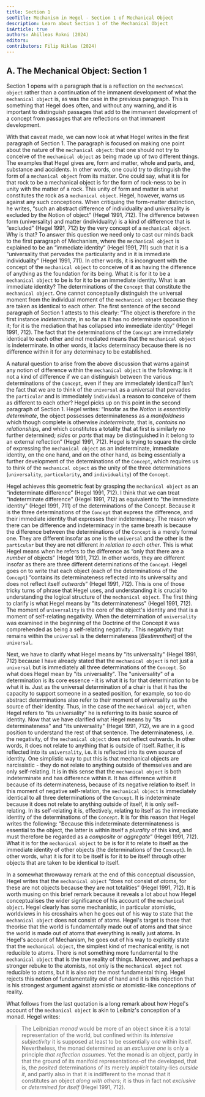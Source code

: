 ```yaml
---
title: Section 1
seoTitle: Mechanism in Hegel - Section 1 of Mechanical Object
description: Learn about Section 1 of the Mechanical Object
isArticle: true
authors: Ahilleas Rokni (2024)
editors:
contributors: Filip Niklas (2024)
---
```


## A. The Mechanical Object: Section 1

Section 1 opens with a paragraph that is a reflection on the `mechanical object`
rather than a continuation of the immanent development of what the
`mechanical object` is, as was the case in the previous paragraph. This is
something that Hegel does often, and without any warning, and it is important to
distinguish passages that add to the immanent development of a concept from
passages that are reflections on that immanent development.

With that caveat made, we can now look at what Hegel writes in the first
paragraph of Section 1. The paragraph is focused on making one point about the
nature of the `mechanical object`: that one should not try to conceive of the
`mechanical object` as being made up of two different things. The examples that
Hegel gives are, form and matter, whole and parts, and, substance and accidents.
In other words, one could try to distinguish the form of a `mechanical object`
from its matter. One could say, what it is for that rock to be a mechanical
object is for the form of rock-ness to be in unity with the matter of a rock.
This unity of form and matter is what constitutes the rock as a
`mechanical object`. Hegel, however, warns us against any such conceptions. When
critiquing the form-matter distinction, he writes, “such an abstract difference
of individuality and universality is excluded by the Notion of object” (Hegel
1991, 712). The difference between form (universality) and matter
(individuality) is a kind of difference that is “excluded” (Hegel 1991, 712) by
the very concept of a `mechanical object`. Why is that? To answer this question
we need only to cast our minds back to the first paragraph of Mechanism, where
the `mechanical object` is explained to be an “immediate identity” (Hegel
1991, 711) such that it is a “universality that pervades the particularity and
in it is immediate individuality” (Hegel 1991, 711). In other words, it is
incongruent with the concept of the `mechanical object` to conceive of it as
having the difference of anything as the foundation for its being. What it is
for it to be a `mechanical object` to be is for it to be an immediate identity.
What is an immediate identity? The determinations of the `Concept` that
constitute the `mechanical object`. One cannot conceptually distinguish the
universal moment from the individual moment of the `mechanical object` because
they are taken as identical to each other. The first sentence of the second
paragraph of Section 1 attests to this clearly: “The object is therefore in the
first instance _indeterminate_, in so far as it has no determinate opposition in
it; for it is the mediation that has collapsed into immediate identity” (Hegel
1991, 712). The fact that the determinations of the `Concept` are immediately
identical to each other and not mediated means that the `mechanical object` is
indeterminate. In other words, it lacks determinacy because there is no
difference within it for any determinacy to be established.

A natural question to arise from the above discussion that warns against any
notion of difference within the `mechanical object` is the following: is it not
a kind of difference if we can distinguish between the various determinations of
the `Concept`, even if they are immediately identical? Isn't the fact that we
are to think of the `universal` as a universal that pervades the `particular`
and is immediately `individual` a reason to conceive of them as different to
each other? Hegel picks up on this point in the second paragraph of Section 1.
Hegel writes: “Insofar as the _Notion is essentially determinate_, the object
possesses determinateness as a _manifoldness_ which though complete is otherwise
_indeterminate_, that is, _contains no relationships_, and which constitutes a
totality that at first is similarly no further determined; _sides_ or _parts_
that may be distinguished in it belong to an external reflection” (Hegel 1991,
712). Hegel is trying to square the circle of expressing the `mechanical object`
as an indeterminate, immediate identity, on the one hand, and on the other hand,
as being essentially a further development of the determinations of the
`Concept`, which requires us to think of the `mechanical object` as the unity of
the three determinations (`universality`, `particularity`, and `individuality`)
of the `Concept`.

Hegel achieves this geometric feat by grasping the `mechanical object` as an
“indeterminate difference” (Hegel 1991, 712). I think that we can treat
"indeterminate difference" (Hegel 1991, 712) as equivalent to "the immediate
identity" (Hegel 1991, 711) of the determinations of the Concept. Because it is
the three determinations of the `Concept` that express the difference, and their
immediate identity that expresses their indeterminacy. The reason why there can
be difference and indeterminacy in the same breath is because the difference
between the determinations of the `Concept` is a merely formal one. They are
different insofar as one is the `universal` and the other is the `particular`
but they are not different _in relation to each other_. This is what Hegel means
when he refers to the difference as “only that there are a _number_ of objects”
(Hegel 1991, 712). In other words, they are different insofar as there are three
different determinations of the `Concept`. Hegel goes on to write that each
object (each of the determinations of the `Concept`) “contains its
determinateness reflected into its universality and does not reflect itself
_outwards_” (Hegel 1991, 712). This is one of those tricky turns of phrase that
Hegel uses, and understanding it is crucial to understanding the logical
structure of the `mechanical object`. The first thing to clarify is what Hegel
means by "its determinateness" (Hegel 1991, 712). The moment of `universality`
is the core of the object's identity and that is a moment of self-relating
negativity. When the determination of `universality` was examined in the
beginning of the Doctrine of the Concept it was comprehended as being a
self-relating negativity . This negativity that remains within the `universal`
is the determinateness [*Bestimmtheit*] of the `universal`.

Next, we have to clarify what Hegel means by "its universality" (Hegel
1991, 712) because I have already stated that the `mechanical object` is not
just a `universal` but is immediately all three determinations of the `Concept`.
So what does Hegel mean by "its universality". The "universality" of a
determination is its core essence - it is what it is for that determination to
be what it is. Just as the universal determination of a chair is that it has the
capacity to support someone in a seated position, for example, so too do
abstract determinations also refer to their moment of universality as the source
of their identity. Thus, in the case of the `mechanical object`, when Hegel
refers to "its universality" he is referring to its basic source of identity.
Now that we have clarified what Hegel means by "its determinateness" and "its
universality" (Hegel 1991, 712), we are in a good position to understand the
rest of that sentence. The determinateness, i.e. the negativity, of the
`mechanical object` does not reflect outwards. In other words, it does not
relate to anything that is outside of itself. Rather, it is reflected into its
`universality`, i.e. it is reflected into its own source of identity. One
simplistic way to put this is that mechanical objects are narcissistic - they do
not relate to anything outside of themselves and are only self-relating. It is
in this sense that the `mechanical object` is both indeterminate and has
difference within it. It has difference within it because of its
determinateness, because of its negative relation to itself. In this moment of
negative self-relation, the `mechanical object` is immediately identical to all
three determinations of the `Concept`. It is indeterminate because it does not
relate to anything outside of itself, it is only self-relating. In its
self-relating it is, effectively, relating to itself as the immediate identity
of the determinations of the `Concept`. It is for this reason that Hegel writes
the following: “Because this indeterminate determinateness is essential to the
object, the latter is within itself a _plurality_ of this kind, and must
therefore be regarded as a _composite_ or _aggregate_” (Hegel 1991, 712). What
it is for the `mechanical object` to be is for it to relate to itself as the
immediate identity of other objects (the determinations of the `Concept`). In
other words, what it is for it to be itself is for it to be itself through other
objects that are taken to be identical to itself.

In a somewhat throwaway remark at the end of this conceptual discussion, Hegel
writes that the `mechanical object` “does not consist of _atoms_, for these are
not objects because they are not totalities” (Hegel 1991, 712). It is worth
musing on this brief remark because it reveals a lot about how Hegel
conceptualises the wider significance of his account of the `mechanical object`.
Hegel clearly has some mechanistic, in particular atomistic, worldviews in his
crosshairs when he goes out of his way to state that the `mechanical object`
does not consist of atoms. Hegel's target is those that theorise that the world
is fundamentally made out of atoms and that since the world is made out of atoms
that everything is really just atoms. In Hegel's account of Mechanism, he goes
out of his way to explicitly state that the `mechanical object`, the simplest
kind of mechanical entity, is not reducible to atoms. There is not something
more fundamental to the `mechanical object` that is the true reality of things.
Moreover, and perhaps a stronger rebuke to the atomists, not only is the
`mechanical object` not reducible to atoms, but it is also not the most
fundamental thing. Hegel rejects this notion of fundamentality out of hand and
it is this rejection that is his strongest argument against atomistic or
atomistic-like conceptions of reality.

What follows from the last quotation is a long remark about how Hegel's account
of the `mechanical object` is akin to Leibniz's conception of a monad. Hegel
writes:

> The Leibnizian _monad_ would be more of an object since it is a total
> representation of the world, but confined within its _intensive subjectivity_
> it is supposed at least to be essentially _one_ within itself. Nevertheless,
> the monad determined as an _exclusive one_ is only a principle _that
> reflection assumes_. Yet the monad is an object, partly in that the ground of
> its manifold representations-of the developed, that is, the _posited_
> determinations of its merely _implicit_ totality-lies _outside it_, and partly
> also in that it is indifferent to the monad that it constitutes an object
> _along with others_; it is thus in fact not _exclusive_ or _determined for
> itself_ (Hegel 1991, 712).


<Stub />

